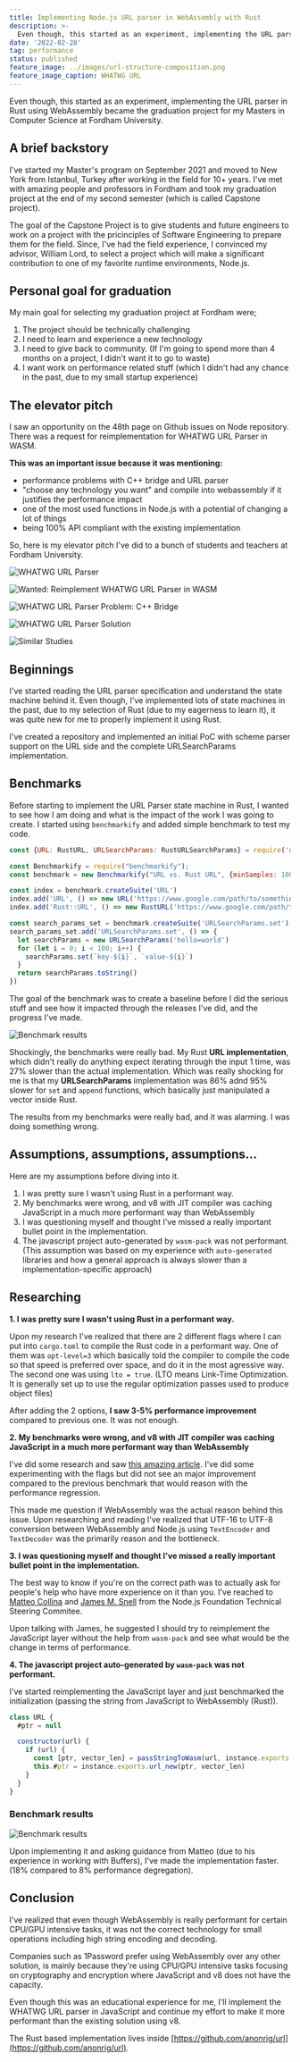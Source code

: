 ```yaml
---
title: Implementing Node.js URL parser in WebAssembly with Rust
description: >-
  Even though, this started as an experiment, implementing the URL parser in Rust using WebAssembly became the graduation project for my Masters in Computer Science at Fordham University.
date: '2022-02-28'
tag: performance
status: published
feature_image: ../images/url-structure-composition.png
feature_image_caption: WHATWG URL
---
```


Even though, this started as an experiment, implementing the URL parser in Rust using WebAssembly became the graduation project for my Masters in Computer Science at Fordham University.

## A brief backstory

I've started my Master's program on September 2021 and moved to New York from Istanbul, Turkey after working in the field for 10+ years. I've met with amazing people and professors in Fordham and took my graduation project at the end of my second semester (which is called Capstone project).

The goal of the Capstone Project is to give students and future engineers to work on a project with the pricinciples of Software Engineering to prepare them for the field. Since, I've had the field experience, I convinced my advisor, William Lord, to select a project which will make a significant contribution to one of my favorite runtime environments, Node.js.

## Personal goal for graduation

My main goal for selecting my graduation project at Fordham were;

1. The project should be technically challenging
2. I need to learn and experience a new technology
3. I need to give back to community. (If I'm going to spend more than 4 months on a project, I didn't want it to go to waste)
4. I want work on performance related stuff (which I didn't had any chance in the past, due to my small startup experience)

## The elevator pitch

I saw an opportunity on the 48th page on Github issues on Node repository. There was a request for reimplementation for WHATWG URL Parser in WASM.

**This was an important issue because it was mentioning:**

* performance problems with C++ bridge and URL parser
* "choose any technology you want" and compile into webassembly if it justifies the performance impact
* one of the most used functions in Node.js with a potential of changing a lot of things
* being 100% API compliant with the existing implementation

So, here is my elevator pitch I've did to a bunch of students and teachers at Fordham University.

![WHATWG URL Parser](/content/whatwg-url-parser-slide-1.png)

![Wanted: Reimplement WHATWG URL Parser in WASM](/content/whatwg-url-parser-wanted-issue.png)

![WHATWG URL Parser Problem: C++ Bridge](/content/whatwg-url-parser-problem.png)

![WHATWG URL Parser Solution](/content/whatwg-url-parser-solution.png)

![Similar Studies](/content/whatwg-url-parser-similar-studies.png)

## Beginnings

I've started reading the URL parser specification and understand the state machine behind it. Even though, I've implemented lots of state machines in the past, due to my selection of Rust (due to my eagerness to learn it), it was quite new for me to properly implement it using Rust.

I've created a repository and implemented an initial PoC with scheme parser support on the URL side and the complete URLSearchParams implementation.

## Benchmarks

Before starting to implement the URL Parser state machine in Rust, I wanted to see how I am doing and what is the impact of the work I was going to create. I started using `benchmarkify` and added simple benchmark to test my code.

```javascript title="Benchmark"
const {URL: RustURL, URLSearchParams: RustURLSearchParams} = require('url-wasm')

const Benchmarkify = require("benchmarkify");
const benchmark = new Benchmarkify("URL vs. Rust URL", {minSamples: 1000}).printHeader();

const index = benchmark.createSuite('URL')
index.add('URL', () => new URL('https://www.google.com/path/to/something'))
index.add('Rust::URL', () => new RustURL('https://www.google.com/path/to/something'))

const search_params_set = benchmark.createSuite('URLSearchParams.set')
search_params_set.add('URLSearchParams.set', () => {
  let searchParams = new URLSearchParams('hello=world')
  for (let i = 0; i < 100; i++) {
    searchParams.set(`key-${i}`, `value-${i}`)
  }
  return searchParams.toString()
})
```

The goal of the benchmark was to create a baseline before I did the serious stuff and see how it impacted through the releases I've did, and the progress I've made.

![Benchmark results](/content/whatwg-url-benchmark.png)

Shockingly, the benchmarks were really bad. My Rust **URL implementation**, which didn't really do anything expect iterating through the input 1 time, was 27% slower than the actual implementation. Which was really shocking for me is that my **URLSearchParams** implementation was 86% adnd 95% slower for `set` and `append` functions, which basically just manipulated a vector inside Rust.

The results from my benchmarks were really bad, and it was alarming. I was doing something wrong.

## Assumptions, assumptions, assumptions...

Here are my assumptions before diving into it.

1. I was pretty sure I wasn't using Rust in a performant way.
2. My benchmarks were wrong, and v8 with JIT compiler was caching JavaScript in a much more performant way than WebAssembly
3. I was questioning myself and thought I've missed a really important bullet point in the implementation.
4. The javascript project auto-generated by `wasm-pack` was not performant. (This assumption was based on my experience with `auto-generated` libraries and how a general approach is always slower than a implementation-specific approach)

## Researching

**1. I was pretty sure I wasn't using Rust in a performant way.**

Upon my research I've realized that there are 2 different flags where I can put into `cargo.toml` to compile the Rust code in a performant way. One of them was `opt-level=3` which basically told the compiler to compile the code so that speed is preferred over space, and do it in the most agressive way. The second one was using `lto = true`. (LTO means Link-Time Optimization. It is generally set up to use the regular optimization passes used to produce object files)

After adding the 2 options, **I saw 3-5% performance improvement** compared to previous one. It was not enough.

**2. My benchmarks were wrong, and v8 with JIT compiler was caching JavaScript in a much more performant way than WebAssembly**

I've did some research and saw [this amazing article](https://flaviocopes.com/node-runtime-v8-options/). I've did some experimenting with the flags but did not see an major improvement compared to the previous benchmark that would reason with the performance regression.

This made me question if WebAssembly was the actual reason behind this issue. Upon researching and reading I've realized that UTF-16 to UTF-8 conversion between WebAssembly and Node.js using `TextEncoder` and `TextDecoder` was the primarily reason and the bottleneck.

**3. I was questioning myself and thought I've missed a really important bullet point in the implementation.**

The best way to know if you're on the correct path was to actually ask for people's help who have more experience on it than you. I've reached to [Matteo Collina](http://github.com/mcollina) and [James M. Snell](http://github.com/jasnell) from the Node.js Foundation Technical Steering Commitee.

Upon talking with James, he suggested I should try to reimplement the JavaScript layer without the help from `wasm-pack` and see what would be the change in terms of performance.

**4. The javascript project auto-generated by `wasm-pack` was not performant.**

I've started reimplementing the JavaScript layer and just benchmarked the initialization (passing the string from JavaScript to WebAssembly (Rust)).

```javascript title="Here's the only code I've benchmarked on it:"
class URL {
  #ptr = null

  constructor(url) {
    if (url) {
      const [ptr, vector_len] = passStringToWasm(url, instance.exports.__wbindgen_malloc, instance.exports.__wbindgen_realloc);
      this.#ptr = instance.exports.url_new(ptr, vector_len)
    }
  }
}
```

### Benchmark results

![Benchmark results](/content/whatwg-url-benchmark-results.png)

Upon implementing it and asking guidance from Matteo (due to his experience in working with Buffers), I've made the implementation faster. (18% compared to 8% performance degregation).

## Conclusion

I've realized that even though WebAssembly is really performant for certain CPU/GPU intensive tasks, it was not the correct technology for small operations including high string encoding and decoding.

Companies such as 1Password prefer using WebAssembly over any other solution, is mainly because they're using CPU/GPU intensive tasks focusing on cryptography and encryption where JavaScript and v8 does not have the capacity.

Even though this was an educational experience for me, I'll implement the WHATWG URL parser in JavaScript and continue my effort to make it more performant than the existing solution using v8.

The Rust based implementation lives inside [https://github.com/anonrig/url](https://github.com/anonrig/url).
